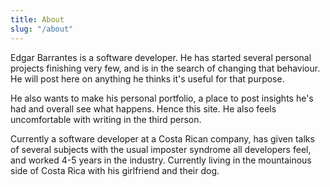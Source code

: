 ```yaml
---
title: About
slug: "/about"
---
```


Edgar Barrantes is a software developer. He has started several personal projects finishing very few, and is in the search of changing that behaviour. He will post here on anything he thinks it's useful for that purpose.

He also wants to make his personal portfolio, a place to post insights he's had and overall see what happens. Hence this site. He also feels uncomfortable with writing in the third person.

Currently a software developer at a Costa Rican company, has given talks of several subjects with the usual imposter syndrome all developers feel, and worked 4-5 years in the industry. Currently living in the mountainous side of Costa Rica with his girlfriend and their dog.
